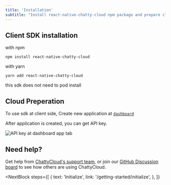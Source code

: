 ```yaml
---
title: 'Installation'
subtitle: "Install react-native-chatty-cloud npm package and prepare cloud dashboard"
---
```


## Client SDK installation

with npm
```npm
npm install react-native-chatty-cloud
```

with yarn
```yarn
yarn add react-native-chatty-cloud
```

<InfoBlock type="note">
  this sdk does not need to pod install
</InfoBlock>


## Cloud Preperation

To use sdk at client side, Create new application at [`dashboard`](http://dashboard.chatty-cloud.com)

After application is created, you can get API key.


![API key at dashboard app tab](/img/docs/dashboard-apikey.png)




## Need help?

Get help from [ChattyCloud's support team](https://www.chatty-cloud.com/support), or join our [GitHub Discussion board](https://github.com/chatty-cloud/beta/discussions) to see how others are using ChattyCloud.

<NextBlock
  steps={[
    {
      text: 'Initialize',
      link: '/getting-started/initialize',
    },
  ]}
></NextBlock>
